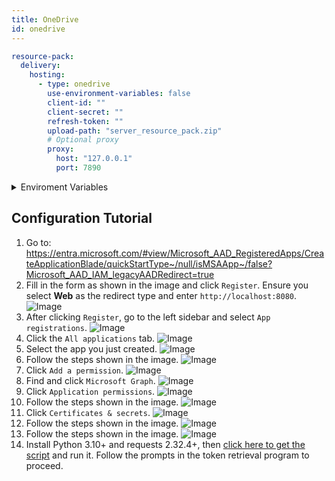 ```yaml
---
title: OneDrive
id: onedrive
---
```


```yaml
resource-pack:
  delivery:
    hosting:
      - type: onedrive
        use-environment-variables: false
        client-id: ""
        client-secret: ""
        refresh-token: ""
        upload-path: "server_resource_pack.zip"
        # Optional proxy
        proxy:
          host: "127.0.0.1"
          port: 7890
```

<details>
  <summary>Enviroment Variables</summary>
  - CE_ONEDRIVE_CLIENT_ID
  - CE_ONEDRIVE_CLIENT_SECRET
  - CE_ONEDRIVE_REFRESH_TOKEN
</details>

## Configuration Tutorial

1. Go to: https://entra.microsoft.com/#view/Microsoft_AAD_RegisteredApps/CreateApplicationBlade/quickStartType~/null/isMSAApp~/false?Microsoft_AAD_IAM_legacyAADRedirect=true
2. Fill in the form as shown in the image and click `Register`. Ensure you select **Web** as the redirect type and enter `http://localhost:8080`.
   ![Image](/img/host/onedrive-1.png)
3. After clicking `Register`, go to the left sidebar and select `App registrations`.
   ![Image](/img/host/onedrive-2.png)
4. Click the `All applications` tab.
   ![Image](/img/host/onedrive-3.png)
5. Select the app you just created.
   ![Image](/img/host/onedrive-4.png)
6. Follow the steps shown in the image.
   ![Image](/img/host/onedrive-5.png)
7. Click `Add a permission`.
   ![Image](/img/host/onedrive-6.png)
8. Find and click `Microsoft Graph`.
   ![Image](/img/host/onedrive-7.png)
9. Click `Application permissions`.
   ![Image](/img/host/onedrive-8.png)
10. Follow the steps shown in the image.
    ![Image](/img/host/onedrive-9.png)
11. Click `Certificates & secrets`.
    ![Image](/img/host/onedrive-10.png)
12. Follow the steps shown in the image.
    ![Image](/img/host/onedrive-11.png)
13. Follow the steps shown in the image.
    ![Image](/img/host/onedrive-12.png)
14. Install Python 3.10+ and requests 2.32.4+, then [click here to get the script](/file/dropbox-onedrive.py) and run it. Follow the prompts in the token retrieval program to proceed.
